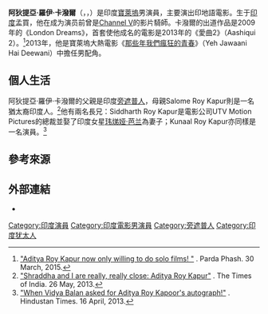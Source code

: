 {{藝人
| 姓名     = 阿狄提亞·羅伊·卡潑爾
| 類型     = 男演員
| 圖片     = Aditya Roy Kapur walks the ramp for Blackberry Night.jpg
| 圖片尺寸 = 
| 圖片簡介 = 攝於2015年
| 出生日期 = {{birth_date_and_age|1985|11|16}}
| 國籍     = 印度
| 暱稱     = 
| birthname = Aditya Roy Kapur
| 出生地點 = {{IND}}[[孟买|孟买]]
| 星座     = 
| 逝世日期 = 
| 逝世地點 = 
| 宗教信仰 = 
| 父母 = 
| 配偶     = 
| 出道日期 = 
| 活躍年代 = 2009年至今
| IMDb    = 3169069
}}

'''阿狄提亞·羅伊·卡潑爾'''（{{lang-hi|आदित्य रॉय कपूर}}，{{lang-en|Aditya Roy Kapur}}，{{bd|1985年|11月16日|catIdx=K}}）是印度[[寶萊塢|寶萊塢]]男演員，主要演出印地語電影。生于[[印度|印度]]孟買，他在成为演员前曾是[[Channel_V|Channel V]]的影片騎師。卡潑爾的出道作品是2009年的《London Dreams》，首套使他成名的電影是2013年的《愛曲2》（Aashiqui 2）。<ref>[http://www.pardaphash.com/news/aditya-roy-kapur-now-only-willing-to-do-solo-films/766959.html#.VSzsCWIayK0 "Aditya Roy Kapur now only willing to do solo films! "] {{webarchive|url=https://web.archive.org/web/20150414125210/http://www.pardaphash.com/news/aditya-roy-kapur-now-only-willing-to-do-solo-films/766959.html |date=2015-04-14 }}. Parda Phash. 30 March, 2015.</ref>2013年，他是寶萊塢大熱電影《[[那些年我們瘋狂的青春|那些年我們瘋狂的青春]]》（Yeh Jawaani Hai Deewani）中擔任男配角。

== 個人生活 ==
阿狄提亞·羅伊·卡潑爾的父親是印度[[旁遮普人|旁遮普人]]，母親Salome Roy Kapur則是一名猶太裔印度人。<ref>[http://timesofindia.indiatimes.com/entertainment/bollywood/news-interviews/Shraddha-and-I-are-really-really-close-Aditya-Roy-Kapur/articleshow/20259113.cms?referral=PM "Shraddha and I are really, really close: Aditya Roy Kapur"] {{Wayback|url=http://timesofindia.indiatimes.com/entertainment/bollywood/news-interviews/Shraddha-and-I-are-really-really-close-Aditya-Roy-Kapur/articleshow/20259113.cms?referral=PM |date=20160206224627 }}. The Times of India. 26 May, 2013.</ref>他有兩名長兄：Siddharth Roy Kapur是電影公司UTV Motion Pictures的總裁並娶了印度女星[[玮焍娅·芭兰|玮焍娅·芭兰]]為妻子；Kunaal Roy Kapur亦同樣是一名演員。<ref>[http://www.hindustantimes.com/bollywood/when-vidya-balan-asked-for-aditya-roy-kapoor-s-autograph/article1-1050585.aspx "When Vidya Balan asked for Aditya Roy Kapoor's autograph!"] {{Wayback|url=http://www.hindustantimes.com/bollywood/when-vidya-balan-asked-for-aditya-roy-kapoor-s-autograph/article1-1050585.aspx |date=20150425124812 }}. Hindustan Times. 16 April, 2013.</ref>

== 參考來源 ==
<references/> 

== 外部連結 ==
* {{imdb name|id=3169069}}

{{DEFAULTSORT: Kapur, Aditya Roy}}
[[Category:印度演員|Category:印度演員]]
[[Category:印度電影男演員|Category:印度電影男演員]]
[[Category:旁遮普人|Category:旁遮普人]]
[[Category:印度犹太人|Category:印度犹太人]]
